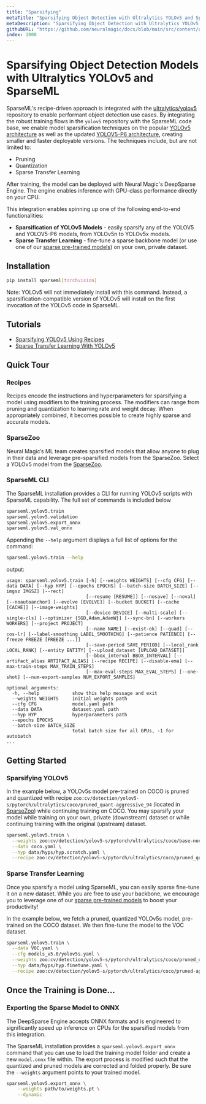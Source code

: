```yaml
---
title: "Sparsifying"
metaTitle: "Sparsifying Object Detection with Ultralytics YOLOv5 and SparseML"
metaDescription: "Sparsifying Object Detection with Ultralytics YOLOv5 and SparseML to create cheaper and more performant models"
githubURL: "https://github.com/neuralmagic/docs/blob/main/src/content/use-cases/object-detection/sparsifying.mdx"
index: 1000
---
```


# Sparsifying Object Detection Models with Ultralytics YOLOv5 and SparseML

SparseML's recipe-driven approach is integrated with the [ultralytics/yolov5](https://github.com/ultralytics/yolov5) repository to enable performant object detection use cases.
By integrating the robust training flows in the `yolov5` repository with the SparseML code base, we enable model sparsification techniques on the popular [YOLOv5 architecture](https://github.com/ultralytics/yolov5/issues/280)
as well as the updated [YOLOV5-P6 architecture](https://github.com/ultralytics/yolov5/releases/tag/v5.0),
creating smaller and faster deployable versions.
The techniques include, but are not limited to:
- Pruning
- Quantization
- Sparse Transfer Learning

After training, the model can be deployed with Neural Magic's DeepSparse Engine. The engine enables inference with GPU-class performance directly on your CPU.

This integration enables spinning up one of the following end-to-end functionalities:
- **Sparsification of YOLOv5 Models** - easily sparsify any of the YOLOV5 and YOLOV5-P6 models, from YOLOv5n to YOLOv5x models.
- **Sparse Transfer Learning** - fine-tune a sparse backbone model (or use one of our [sparse pre-trained models](https://sparsezoo.neuralmagic.com/?domain=cv&sub_domain=detection&page=1)) on your own, private dataset.

## Installation

```bash
pip install sparseml[torchvision]
```

Note: YOLOv5 will not immediately install with this command. Instead, a sparsification-compatible version of YOLOv5 will install on the first invocation of the YOLOv5 code in SparseML.

## Tutorials

- [Sparsifying YOLOv5 Using Recipes](https://github.com/neuralmagic/sparseml/blob/main/integrations/ultralytics-yolov5/tutorials/sparsifying_yolov5_using_recipes.md)
- [Sparse Transfer Learning With YOLOv5](https://github.com/neuralmagic/sparseml/blob/main/integrations/ultralytics-yolov5/tutorials/yolov5_sparse_transfer_learning.md)

## Quick Tour

### Recipes

Recipes encode the instructions and hyperparameters for sparsifying a model using modifiers to the training process.
The modifiers can range from pruning and quantization to learning rate and weight decay.
When appropriately combined, it becomes possible to create highly sparse and accurate models.

### SparseZoo

Neural Magic’s ML team creates sparsified models that allow anyone to plug in their data and leverage pre-sparsified models from the SparseZoo.
Select a YOLOv5 model from the [SparseZoo](https://sparsezoo.neuralmagic.com/?repo=ultralytics&page=1).

### SparseML CLI

The SparseML installation provides a CLI for running YOLOv5 scripts with SparseML capability. The full set of commands is included below

```bash
sparseml.yolov5.train
sparseml.yolov5.validation
sparseml.yolov5.export_onnx
sparseml.yolov5.val_onnx
```

Appending the `--help` argument displays a full list of options for the command:
```bash
sparseml.yolov5.train --help
```

output:
```
usage: sparseml.yolov5.train [-h] [--weights WEIGHTS] [--cfg CFG] [--data DATA] [--hyp HYP] [--epochs EPOCHS] [--batch-size BATCH_SIZE] [--imgsz IMGSZ] [--rect]
                             [--resume [RESUME]] [--nosave] [--noval] [--noautoanchor] [--evolve [EVOLVE]] [--bucket BUCKET] [--cache [CACHE]] [--image-weights]
                             [--device DEVICE] [--multi-scale] [--single-cls] [--optimizer {SGD,Adam,AdamW}] [--sync-bn] [--workers WORKERS] [--project PROJECT]
                             [--name NAME] [--exist-ok] [--quad] [--cos-lr] [--label-smoothing LABEL_SMOOTHING] [--patience PATIENCE] [--freeze FREEZE [FREEZE ...]]
                             [--save-period SAVE_PERIOD] [--local_rank LOCAL_RANK] [--entity ENTITY] [--upload_dataset [UPLOAD_DATASET]]
                             [--bbox_interval BBOX_INTERVAL] [--artifact_alias ARTIFACT_ALIAS] [--recipe RECIPE] [--disable-ema] [--max-train-steps MAX_TRAIN_STEPS]
                             [--max-eval-steps MAX_EVAL_STEPS] [--one-shot] [--num-export-samples NUM_EXPORT_SAMPLES]

optional arguments:
  -h, --help            show this help message and exit
  --weights WEIGHTS     initial weights path
  --cfg CFG             model.yaml path
  --data DATA           dataset.yaml path
  --hyp HYP             hyperparameters path
  --epochs EPOCHS
  --batch-size BATCH_SIZE
                        total batch size for all GPUs, -1 for autobatch
...
```

## Getting Started

### Sparsifying YOLOv5
In the example below, a YOLOv5s model pre-trained on COCO is pruned and quantized with recipe
`zoo:cv/detection/yolov5-s/pytorch/ultralytics/coco/pruned_quant-aggressive_94` (located in [SparseZoo](https://sparsezoo.neuralmagic.com/models/cv%2Fdetection%2Fyolov5-s%2Fpytorch%2Fultralytics%2Fcoco%2Fpruned_quant-aggressive_94)) while continuing training on COCO. You may sparsify your model while training on your own, private (downstream) dataset or while continuing training with the original (upstream) dataset.

```bash
sparseml.yolov5.train \
  --weights zoo:cv/detection/yolov5-s/pytorch/ultralytics/coco/base-none \
  --data coco.yaml \
  --hyp data/hyps/hyp.scratch.yaml \
  --recipe zoo:cv/detection/yolov5-s/pytorch/ultralytics/coco/pruned_quant-aggressive_94
```

### Sparse Transfer Learning

Once you sparsify a model using SparseML, you can easily sparse fine-tune it on a new dataset.
While you are free to use your backbone, we encourage you to leverage one of our [sparse pre-trained models](https://sparsezoo.neuralmagic.com) to boost your productivity!

In the example below, we fetch a pruned, quantized YOLOv5s model, pre-trained on the COCO dataset. We then fine-tune the model to the VOC dataset.
```bash
sparseml.yolov5.train \
  --data VOC.yaml \
  --cfg models_v5.0/yolov5s.yaml \
  --weights zoo:cv/detection/yolov5-s/pytorch/ultralytics/coco/pruned_quant-aggressive_94?recipe_type=transfer \
  --hyp data/hyps/hyp.finetune.yaml \
  --recipe zoo:cv/detection/yolov5-s/pytorch/ultralytics/coco/pruned-aggressive_96
```

## Once the Training is Done...

### Exporting the Sparse Model to ONNX
The DeepSparse Engine accepts ONNX formats and is engineered to significantly speed up inference on CPUs for the sparsified models from this integration.

The SparseML installation provides a `sparseml.yolov5.export_onnx` command that you can use to load the training model folder and create a new `model.onnx` file within. The export process is modified such that the quantized and pruned models are corrected and folded properly. Be sure the `--weights` argument points to your trained model.
```bash
sparseml.yolov5.export_onnx \
    --weights path/to/weights.pt \
    --dynamic
```

